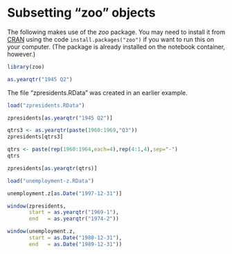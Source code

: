 # Subsetting "zoo" objects


The following makes use of the *zoo* package. You may need to install it from
[CRAN](https://cran.r-project.org/package=zoo) using the code
`install.packages("zoo")` if you want to run this on your computer. (The
package is already installed on the notebook container, however.)

```r
library(zoo)
```

```r
as.yearqtr("1945 Q2")
```

The file "zpresidents.RData" was created in an earlier example.

```r
load("zpresidents.RData")
```

```r
zpresidents[as.yearqtr("1945 Q2")]
```

```r
qtrs3 <- as.yearqtr(paste(1960:1969,"Q3"))
zpresidents[qtrs3]
```

```r
qtrs <- paste(rep(1960:1964,each=4),rep(4:1,4),sep="-")
qtrs
```

```r
zpresidents[as.yearqtr(qtrs)]
```

```r
load("unemployment-z.RData")
```

```r
unemployment.z[as.Date("1997-12-31")]
```

```r
window(zpresidents,
       start = as.yearqtr("1969-1"),
       end   = as.yearqtr("1974-2"))
```

```r
window(unemployment.z,
       start = as.Date("1980-12-31"),
       end   = as.Date("1989-12-31"))
```
